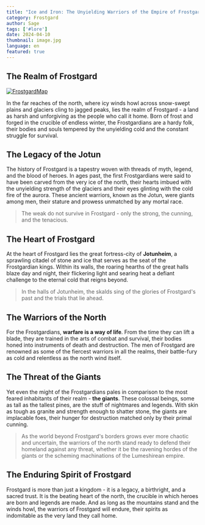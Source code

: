 ```yaml
---
title: "Ice and Iron: The Unyielding Warriors of the Empire of Frostgard"
category: Frostgard
author: Sage
tags: ['#lore']
date: 2024-04-10
thumbnail: image.jpg
language: en
featured: true
---
```


## The Realm of Frostgard

[![FrostgardMap](https://i.imgur.com/ETqXJ23.png)](https://i.imgur.com/ETqXJ23.png)

In the far reaches of the north, where icy winds howl across snow-swept plains and glaciers cling to jagged peaks, lies the realm of Frostgard - a land as harsh and unforgiving as the people who call it home. Born of frost and forged in the crucible of endless winter, the Frostgardians are a hardy folk, their bodies and souls tempered by the unyielding cold and the constant struggle for survival.

## The Legacy of the Jotun

The history of Frostgard is a tapestry woven with threads of myth, legend, and the blood of heroes. In ages past, the first Frostgardians were said to have been carved from the very ice of the north, their hearts imbued with the unyielding strength of the glaciers and their eyes glinting with the cold fire of the aurora. These ancient warriors, known as the Jotun, were giants among men, their stature and prowess unmatched by any mortal race.

> The weak do not survive in Frostgard - only the strong, the cunning, and the tenacious.

## The Heart of Frostgard

At the heart of Frostgard lies the great fortress-city of **Jotunheim**, a sprawling citadel of stone and ice that serves as the seat of the Frostgardian kings. Within its walls, the roaring hearths of the great halls blaze day and night, their flickering light and searing heat a defiant challenge to the eternal cold that reigns beyond.

> In the halls of Jotunheim, the skalds sing of the glories of Frostgard's past and the trials that lie ahead.

## The Warriors of the North

For the Frostgardians, **warfare is a way of life**. From the time they can lift a blade, they are trained in the arts of combat and survival, their bodies honed into instruments of death and destruction. The men of Frostgard are renowned as some of the fiercest warriors in all the realms, their battle-fury as cold and relentless as the north wind itself.

## The Threat of the Giants

Yet even the might of the Frostgardians pales in comparison to the most feared inhabitants of their realm - **the giants**. These colossal beings, some as tall as the tallest pines, are the stuff of nightmares and legends. With skin as tough as granite and strength enough to shatter stone, the giants are implacable foes, their hunger for destruction matched only by their primal cunning.

> As the world beyond Frostgard's borders grows ever more chaotic and uncertain, the warriors of the north stand ready to defend their homeland against any threat, whether it be the ravening hordes of the giants or the scheming machinations of the Lumeshirean empire.

## The Enduring Spirit of Frostgard

Frostgard is more than just a kingdom - it is a legacy, a birthright, and a sacred trust. It is the beating heart of the north, the crucible in which heroes are born and legends are made. And as long as the mountains stand and the winds howl, the warriors of Frostgard will endure, their spirits as indomitable as the very land they call home.